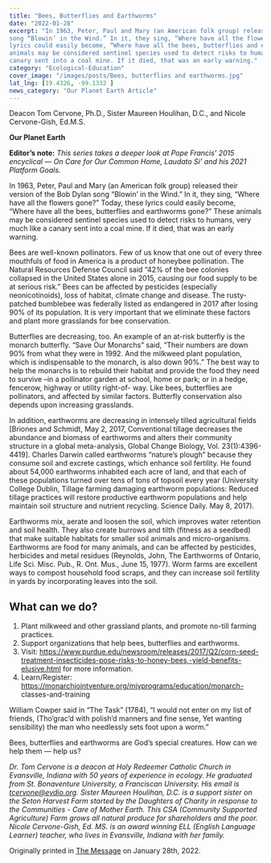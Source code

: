 ```yaml
---
title: "Bees, Butterflies and Earthworms"
date: "2022-01-28"
excerpt: "In 1963, Peter, Paul and Mary (an American folk group) released their version of the Bob Dylan
song “Blowin’ in the Wind.” In it, they sing, “Where have all the flowers gone?” Today, these
lyrics could easily become, “Where have all the bees, butterflies and earthworms gone?” These
animals may be considered sentinel species used to detect risks to humans, very much like a
canary sent into a coal mine. If it died, that was an early warning."
category: "Ecological-Education"
cover_image: "/images/posts/Bees, butterflies and earthworms.jpg"
lat_lng: [19.4326, -99.1332 ]
news_category: "Our Planet Earth Article"
---
```


Deacon Tom Cervone, Ph.D., Sister Maureen Houlihan, D.C., and Nicole Cervone-Gish, Ed.M.S.

**Our Planet Earth**

**Editor’s note:**
_This series takes a deeper look at Pope Francis’ 2015 encyclical ― On Care for Our Common
Home, Laudato Si’ and his 2021 Platform Goals._

In 1963, Peter, Paul and Mary (an American folk group) released their version of the Bob Dylan
song “Blowin’ in the Wind.” In it, they sing, “Where have all the flowers gone?” Today, these
lyrics could easily become, “Where have all the bees, butterflies and earthworms gone?” These
animals may be considered sentinel species used to detect risks to humans, very much like a
canary sent into a coal mine. If it died, that was an early warning.

Bees are well-known pollinators. Few of us know that one out of every three mouthfuls of food
in America is a product of honeybee pollination. The Natural Resources Defense Council said
“42% of the bee colonies collapsed in the United States alone in 2015, causing our food supply
to be at serious risk.” Bees can be affected by pesticides (especially neonicotinoids), loss of
habitat, climate change and disease. The rusty-patched bumblebee was federally listed as
endangered in 2017 after losing 90% of its population. It is very important that we eliminate
these factors and plant more grasslands for bee conservation.

Butterflies are decreasing, too. An example of an at-risk butterfly is the monarch butterfly. “Save
Our Monarchs” said, “Their numbers are down 90% from what they were in 1992. And the
milkweed plant population, which is indispensable to the monarch, is also down 90%.” The best
way to help the monarchs is to rebuild their habitat and provide the food they need to survive –in
a pollinator garden at school, home or park; or in a hedge, fencerow, highway or utility right-of-
way. Like bees, butterflies are pollinators, and affected by similar factors. Butterfly conservation
also depends upon increasing grasslands.

In addition, earthworms are decreasing in intensely tilled agricultural fields [Briones and
Schmidt, May 2, 2017, Conventional tillage decreases the abundance and biomass of earthworms
and alters their community structure in a global meta-analysis, Global Change Biology, Vol.
23(1):4396-4419]. Charles Darwin called earthworms “nature’s plough” because they consume
soil and excrete castings, which enhance soil fertility. He found about 54,000 earthworms
inhabited each acre of land, and that each of these populations turned over tens of tons of topsoil
every year (University College Dublin, Tillage farming damaging earthworm populations:
Reduced tillage practices will restore productive earthworm populations and help maintain soil
structure and nutrient recycling. Science Daily. May 8, 2017).

Earthworms mix, aerate and loosen the soil, which improves water retention and soil health.
They also create burrows and tilth (fitness as a seedbed) that make suitable habitats for smaller
soil animals and micro-organisms. Earthworms are food for many animals, and can be affected
by pesticides, herbicides and metal residues (Reynolds, John, The Earthworms of Ontario, Life
Sci. Misc. Pub., R. Ont. Mus., June 15, 1977). Worm farms are excellent ways to compost
household food scraps, and they can increase soil fertility in yards by incorporating leaves into
the soil.

## What can we do?

1. Plant milkweed and other grassland plants, and promote no-till farming practices.
2. Support organizations that help bees, butterflies and earthworms.
3. Visit: https://www.purdue.edu/newsroom/releases/2017/Q2/corn-seed-treatment-insecticides-pose-risks-to-honey-bees,-yield-benefits-elusive.html for more information.
4. Learn/Register: https://monarchjointventure.org/mjvprograms/education/monarch-
   classes-and-training

William Cowper said in “The Task” (1784), “I would not enter on my list of friends, (Tho’grac’d
with polish’d manners and fine sense, Yet wanting sensibility) the man who needlessly sets foot
upon a worm.”

Bees, butterflies and earthworms are God’s special creatures. How can we help them ― help us?

_Dr. Tom Cervone is a deacon at Holy Redeemer Catholic Church in Evansville, Indiana with 50
years of experience in ecology. He graduated from St. Bonaventure University, a Franciscan
University. His email is tcervone@evdio.org. Sister Maureen Houlihan, D.C. is a support sister
on the Seton Harvest Farm started by the Daughters of Charity in response to the Communities -
Care of Mother Earth. This CSA (Community Supported Agriculture) Farm grows all natural
produce for shareholders and the poor. Nicole Cervone-Gish, Ed. MS. is an award winning ELL
(English Language Learner) teacher, who lives in Evansville, Indiana with her family._

Originally printed in [The Message](https://evdiomessage.org/) on January 28th, 2022.

